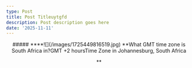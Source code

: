 ```yaml
---
type: Post
title: Post Titleuytgfd
description: Post description goes here
date: '2025-11-11'
---
```

<div style="text-align: center">##### ****![](/images/1725449816519.jpg)
**What GMT time zone is South Africa in?GMT +2 hoursTime Zone in Johannesburg, South Africa

**</div>

